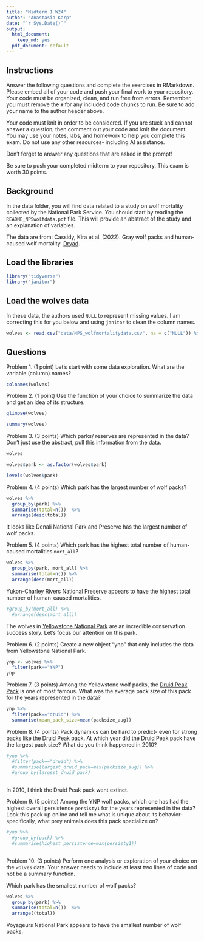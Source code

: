 ```yaml
---
title: "Midterm 1 W24"
author: "Anastasia Karp"
date: "`r Sys.Date()`"
output:
  html_document: 
    keep_md: yes
  pdf_document: default
---
```


## Instructions
Answer the following questions and complete the exercises in RMarkdown. Please embed all of your code and push your final work to your repository. Your code must be organized, clean, and run free from errors. Remember, you must remove the `#` for any included code chunks to run. Be sure to add your name to the author header above. 

Your code must knit in order to be considered. If you are stuck and cannot answer a question, then comment out your code and knit the document. You may use your notes, labs, and homework to help you complete this exam. Do not use any other resources- including AI assistance.  

Don't forget to answer any questions that are asked in the prompt!  

Be sure to push your completed midterm to your repository. This exam is worth 30 points.  

## Background
In the data folder, you will find data related to a study on wolf mortality collected by the National Park Service. You should start by reading the `README_NPSwolfdata.pdf` file. This will provide an abstract of the study and an explanation of variables.  

The data are from: Cassidy, Kira et al. (2022). Gray wolf packs and human-caused wolf mortality. [Dryad](https://doi.org/10.5061/dryad.mkkwh713f). 

## Load the libraries
```r
library("tidyverse")
library("janitor")
```

## Load the wolves data
In these data, the authors used `NULL` to represent missing values. I am correcting this for you below and using `janitor` to clean the column names.
```r
wolves <- read.csv("data/NPS_wolfmortalitydata.csv", na = c("NULL")) %>% clean_names()
```

## Questions
Problem 1. (1 point) Let's start with some data exploration. What are the variable (column) names?  
```r
colnames(wolves)
```


Problem 2. (1 point) Use the function of your choice to summarize the data and get an idea of its structure.
```r
glimpse(wolves)
```

```r
summary(wolves)
```



Problem 3. (3 points) Which parks/ reserves are represented in the data? Don't just use the abstract, pull this information from the data.  

```r
wolves
```

```r
wolves$park <- as.factor(wolves$park)
```

```r
levels(wolves$park)
```


Problem 4. (4 points) Which park has the largest number of wolf packs?
```r
wolves %>% 
  group_by(park) %>% 
  summarise(total=n())  %>% 
  arrange(desc(total)) 
```
It looks like Denali National Park and Preserve has the largest number of wolf packs.


Problem 5. (4 points) Which park has the highest total number of human-caused mortalities `mort_all`?
```r
wolves %>% 
  group_by(park, mort_all) %>% 
  summarise(total=n()) %>% 
  arrange(desc(mort_all))
```
Yukon-Charley Rivers National Preserve appears to have the highest total number of human-caused mortalities.

```r
#group_by(mort_all) %>% 
  #arrange(desc(mort_all))
```


The wolves in [Yellowstone National Park](https://www.nps.gov/yell/learn/nature/wolf-restoration.htm) are an incredible conservation success story. Let's focus our attention on this park.  

Problem 6. (2 points) Create a new object "ynp" that only includes the data from Yellowstone National Park.  
```r
ynp <- wolves %>% 
  filter(park=="YNP")
ynp
```


Problem 7. (3 points) Among the Yellowstone wolf packs, the [Druid Peak Pack](https://www.pbs.org/wnet/nature/in-the-valley-of-the-wolves-the-druid-wolf-pack-story/209/) is one of most famous. What was the average pack size of this pack for the years represented in the data?
```r
ynp %>% 
  filter(pack=="druid") %>% 
  summarise(mean_pack_size=mean(packsize_aug))
```


Problem 8. (4 points) Pack dynamics can be hard to predict- even for strong packs like the Druid Peak pack. At which year did the Druid Peak pack have the largest pack size? What do you think happened in 2010?
```r
#ynp %>% 
  #filter(pack=="druid") %>% 
  #summarise(largest_druid_pack=max(packsize_aug)) %>% 
  #group_by(largest_druid_pack)
  
```
In 2010, I think the Druid Peak pack went extinct.


Problem 9. (5 points) Among the YNP wolf packs, which one has had the highest overall persistence `persisty1` for the years represented in the data? Look this pack up online and tell me what is unique about its behavior- specifically, what prey animals does this pack specialize on? 
```r
#ynp %>% 
  #group_by(pack) %>% 
  #summarise(highest_persistence=max(persisty1)) 
   
```


Problem 10. (3 points) Perform one analysis or exploration of your choice on the `wolves` data. Your answer needs to include at least two lines of code and not be a summary function. 

Which park has the smallest number of wolf packs?
```r
wolves %>% 
  group_by(park) %>% 
  summarise(total=n())  %>% 
  arrange((total))
```
Voyageurs National Park appears to have the smallest number of wolf packs.

